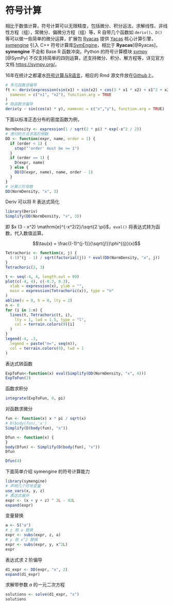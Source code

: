 # 符号计算 {#chap-symbolic-computation}

相比于数值计算，符号计算可以无限精度，包括微分、积分运法，求解线性、非线性方程（组），常微分、偏微分方程（组）等，R 自带几个函数如 `deriv()`、`D()` 等可以做一些简单的微分运算，扩展包 [Ryacas](https://github.com/r-cas/ryacas) 提供 [Yacas](https://github.com/grzegorzmazur/yacas/) 核心计算引擎，[symengine](https://github.com/symengine/symengine.R) 引入 C++ 符号计算库[SymEngine](https://github.com/symengine/)，相比于 **Ryacas**[@Ryacas]，**symengine** 不会和 Base R 函数冲突。Python 的符号计算模块 [sympy](https://github.com/sympy/sympy) [@SymPy] 不仅支持简单的四则运算，还支持微分、积分、解方程等，详见官方文档 <https://sympy.org/>。

16年在统计之都灌水[符号计算与R语言](https://cosx.org/2016/07/r-symbol-calculate)，相应的 Rmd 源文件放在[Github](https://github.com/XiangyunHuang/Symbolic-Computing)上。

```r
# 多元函数求偏导
ft <- deriv(expression(sin(x1) + sin(x2) + cos(3 * x1 * x2) + x1^2 + x2^2),
  namevec = c("x1", "x2"), function.arg = TRUE
)
# 隐函数求偏导
deriv(y ~ sin(cos(x) * y), namevec = c("x","y"), function.arg = TRUE)
```

下面以标准正态分布的密度函数为例，

```r
NormDensity <- expression(1 / sqrt(2 * pi) * exp(-x^2 / 2))
# 递归的方法求高阶倒数
DD <- function(expr, name, order = 1) {
  if (order < 1) {
    stop("'order' must be >= 1")
  }
  if (order == 1) {
    D(expr, name)
  } else {
    DD(D(expr, name), name, order - 1)
  }
}
# 计算三阶导数
DD(NormDensity, "x", 3)
```
Deriv 可以将 R 表达式简化

```r
library(Deriv)
Simplify(DD(NormDensity, "x", 3))
```
即 $x (3 - x^2) \mathrm{e}^{-x^2/2}/\sqrt{2 \pi}$，`eval()` 将表达式转为函数，代入数值运算。

$$\tau(x) = \frac{(-1)^{j-1}}{\sqrt{j!}}\phi^{(j)}(x)$$


```r
Tetrachoric <- function(x, j) {
  (-1)^(j - 1) / sqrt(factorial(j)) * eval(DD(NormDensity, "x", j))
}
Tetrachoric(2, 3)
```

```r
t <- seq(-4, 4, length.out = 80)
plot(c(-4, 4), c(-0.3, 0.3),
  xlab = expression(x), ylab = "",
  main = expression(Tetrachoric(x)), type = "n"
)
abline(v = 0, h = 0, lty = 2)
n <- 8
for (i in 1:n) {
  lines(t, Tetrachoric(t, i),
    lty = 1, lwd = 1.5, type = "l",
    col = terrain.colors(9)[i]
  )
}
legend(-4, .3,
  legend = paste("n=", seq(n)),
  col = terrain.colors(9), lwd = 1
)
```

表达式转函数

```r
ExpToFun<-function(x) eval(Simplify(DD(NormDensity, "x", 4)))
ExpToFun(2)
```

函数求积分

```r
integrate(ExpToFun, 0, pi)
```
对函数求微分

```r
fun <- function(x) x * pi / sqrt(x)
# D(body(fun),'x')
Simplify(D(body(fun), "x"))
```


```r
Dfun <- function(x) {
}
body(Dfun) <- Simplify(D(body(fun), "x"))
Dfun
```


```r
Dfun(4)
```


下面简单介绍 symengine 的符号计算能力

```r
library(symengine)
# 声明几个符号变量
use_vars(x, y, z)
# 表达式展开
expr <- (x + y + z) ^ 2L - 42L
expand(expr)
```

变量替换

```r
a <- S("a")
# z 用 a 替换
expr <- subs(expr, z, a)
# y 用 x^2 替换
expr <- subs(expr, y, x^2L)
expr
```

表达式求 2 阶偏导

```r
d1_expr <- DD(expr, "x", 2)
expand(d1_expr)
```

求解带参数 $a$ 的一元二次方程

```r
solutions <- solve(d1_expr, "x")
solutions
```

